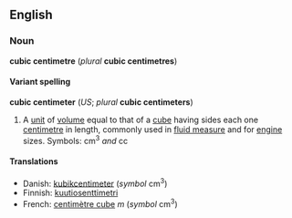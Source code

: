 <!--

If you edit this page, please make corresponding edits to "cubic centimeter" to keep these two pages in synch.

-->


==English==
===Noun===
'''cubic centimetre''' (''plural'' '''cubic centimetres''')

====Variant spelling====
'''cubic centimeter''' (''US''; ''plural'' '''cubic centimeters''')

#A [[unit]] of [[volume]] equal to that of a [[cube]] having sides each one [[centimetre]] in length, commonly used in [[fluid measure]] and for [[engine]] sizes.  Symbols: cm<sup>3</sup> ''and'' cc

====Translations====
*Danish: [[kubikcentimeter]] (''symbol'' cm<sup>3</sup>)
*Finnish: [[kuutiosenttimetri]]
*French: [[centimètre cube]] ''m'' (''symbol'' cm<sup>3</sup>)

<!--sheesh, I really don't like these "one size fits all" msg objects...
{{msg:Measurement_Units}}
-->